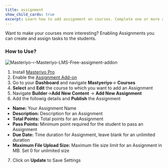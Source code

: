 ```yaml
---
title: assignment
show_child_cards: true
excerpt: Learn how to add assignment on courses. Complete one or more assignment on masteriyo courses.
---
```


Want to make your courses more interesting? Enabling Assignments you can create and assign tasks to the students.


### How to Use?

![Masteriyo-‹-Masteriyo-LMS-Free-assigment-addon](https://user-images.githubusercontent.com/24367265/202430124-e1c5aa92-2909-43be-86ea-1e22afad8df9.png)

1. Install [Masteriyo Pro](https://docs.masteriyo.com/getting-started/installation#installing-masteriyo-lms-pro-version)
2. Enable the [Assignment Add-on](https://docs.masteriyo.com/premium-addons/install-masteriyo-premium-addons)
3. Go to your  **Dashboard** and navigate **Mastyeriyo**-> **Courses**
4. **Select** and **Edit** the course to which you want to add an Assignment
5. Navigate **Builder**->**Add New Content** -> **Add New Assignment**
6. Add the followig details and **Publish** the Assignment

- **Name:** Your Assignment Name 
- **Description:** Description for an Assignment
- **Total Points:** Total points for an Assignment
- **Pass Points:** Minimum point required for the student to pass an Assignment
- **Due Date:** Time duration for Assignment, leave blank for an unlimited duration
- **Maximum File Upload Size:** Maximum file size limit for an Assignment in MB. Set 0 for unlimited size

7. Click on **Update** to Save Settings

